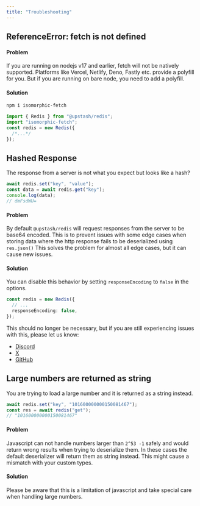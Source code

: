```yaml
---
title: "Troubleshooting"
---
```

## ReferenceError: fetch is not defined
#### Problem
If you are running on nodejs v17 and earlier, fetch will not be natively
supported. Platforms like Vercel, Netlify, Deno, Fastly etc. provide a polyfill
for you. But if you are running on bare node, you need to add a polyfill.
#### Solution
```bash
npm i isomorphic-fetch
```
```ts
import { Redis } from "@upstash/redis";
import "isomorphic-fetch";
const redis = new Redis({
  /*...*/
});
```
## Hashed Response
The response from a server is not what you expect but looks like a hash?
```ts
await redis.set("key", "value");
const data = await redis.get("key");
console.log(data);
// dmFsdWU=
```
#### Problem
By default `@upstash/redis` will request responses from the server to be base64
encoded. This is to prevent issues with some edge cases when storing data where
the http response fails to be deserialized using `res.json()`
This solves the problem for almost all edge cases, but it can cause new issues.
#### Solution
You can disable this behavior by setting `responseEncoding` to `false` in the
options.
```ts
const redis = new Redis({
  // ...
  responseEncoding: false,
});
```
This should no longer be necessary, but if you are still experiencing issues
with this, please let us know:
- [Discord](https://discord.gg/w9SenAtbme)
- [X](https://x.com/upstash)
- [GitHub](https://github.com/upstash/upstash-redis/issues/new)
## Large numbers are returned as string
You are trying to load a large number and it is returned as a string instead.
```ts
await redis.set("key", "101600000000150081467");
const res = await redis("get");
// "101600000000150081467"
```
#### Problem
Javascript can not handle numbers larger than `2^53 -1` safely and would return
wrong results when trying to deserialize them. In these cases the default
deserializer will return them as string instead. This might cause a mismatch
with your custom types.
#### Solution
Please be aware that this is a limitation of javascript and take special care
when handling large numbers.